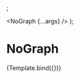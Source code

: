 <!-- NoGraph.stories.mdx -->


<Meta title='NoGraph' component={NoGraph} />;

  <NoGraph {...args} />
);

# NoGraph

<Canvas> 
  <Story
    name="default"
    args={{
      title="Histórico do Dispositivo"
    }}>
    {Template.bind({})}
  </Story>
</Canvas>
